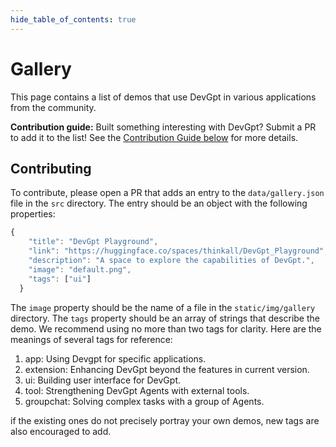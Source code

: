 ```yaml
---
hide_table_of_contents: true
---
```



# Gallery

This page contains a list of demos that use DevGpt in various applications from the community.

**Contribution guide:**
Built something interesting with DevGpt? Submit a PR to add it to the list! See the [Contribution Guide below](#contributing) for more details.

<GalleryPage items={galleryData} />

## Contributing

To contribute, please open a PR that adds an entry to the `data/gallery.json` file in the `src` directory. The entry should be an object with the following properties:

```js
{
    "title": "DevGpt Playground",
    "link": "https://huggingface.co/spaces/thinkall/DevGpt_Playground",
    "description": "A space to explore the capabilities of DevGpt.",
    "image": "default.png",
    "tags": ["ui"]
  }
```

The `image` property should be the name of a file in the `static/img/gallery` directory.
The `tags` property should be an array of strings that describe the demo. We recommend using no more than two tags for clarity.
Here are the meanings of several tags for reference:
1. app: Using Devgpt for specific applications.
2. extension: Enhancing DevGpt beyond the features in current version.
3. ui: Building user interface for DevGpt.
4. tool: Strengthening DevGpt Agents with external tools.
5. groupchat: Solving complex tasks with a group of Agents.

if the existing ones do not precisely portray your own demos, new tags are also encouraged to add.

